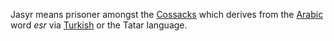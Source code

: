 Jasyr means prisoner amongst the [[Cossacks]] which derives from the [[Arabic]] word ''esr'' via [[Turkish]] or the Tatar language.